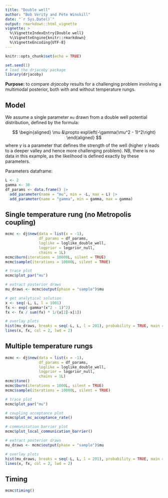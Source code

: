 ---
title: "Double well"
author: "Bob Verity and Pete Winskill"
date: "`r Sys.Date()`"
output: rmarkdown::html_vignette
vignette: >
  %\VignetteIndexEntry{Double well}
  %\VignetteEngine{knitr::rmarkdown}
  %\VignetteEncoding{UTF-8}
---

```{r setup, include=FALSE}
knitr::opts_chunk$set(echo = TRUE)
```

```{r, echo = FALSE}
set.seed(1)
# load the drjacoby package
library(drjacoby)
```

**Purpose:** to compare *drjacoby* results for a challenging problem involving a multimodal posterior, both with and without temperature rungs.

## Model

We assume a single parameter `mu` drawn from a double well potential distribution, defined by the formula:

$$
\begin{aligned}
  \mu &\propto exp\left(-\gamma(\mu^2 - 1)^2\right)
\end{aligned}
$$
where $\gamma$ is a parameter that defines the strength of the well (higher $\gamma$ leads to a deeper valley and hence more challenging problem). NB, there is no data in this example, as the likelihood is defined exactly by these parameters.

Parameters dataframe:

```{r}
L <- 2
gamma <- 30
df_params <- data.frame() |>
  add_parameter(name = "mu", min = -L, max = L) |>
  add_parameter(name = "gamma", min = gamma, max = gamma)
```


## Single temperature rung (no Metropolis coupling)

```{r}
mcmc <- dj$new(data = list(x = -1),
               df_params = df_params,
               loglike = loglike_double_well,
               logprior = logprior_null,
               chains = 1L)
mcmc$burn(iterations = 10000L, silent = TRUE)
mcmc$sample(iterations = 10000L, silent = TRUE)
```

```{r, fig.width=6, fig.height=5}
# trace plot
mcmc$plot_par("mu")
```

```{r, fig.width=6, fig.height=5}
# extract posterior draws
mu_draws <- mcmc$output(phase = "sample")$mu

# get analytical solution
x <- seq(-L, L, l = 1001)
fx <- exp(-gamma*(x^2 - 1)^2)
fx <- fx / sum(fx) * 1/(x[2]-x[1])

# overlay plots
hist(mu_draws, breaks = seq(-L, L, l = 201), probability = TRUE, main = "", col = "black")
lines(x, fx, col = 2, lwd = 2)
```


## Multiple temperature rungs

```{r}
mcmc <- dj$new(data = list(x = -1),
               df_params = df_params,
               loglike = loglike_double_well,
               logprior = logprior_null,
               chains = 1L)
mcmc$tune()
mcmc$burn(iterations = 1000L, silent = TRUE)
mcmc$sample(iterations = 10000L, silent = TRUE)
```

```{r, fig.width=6, fig.height=5}
# trace plot
mcmc$plot_par("mu")

# coupling acceptance plot
mcmc$plot_mc_acceptance_rate()

# communication barrier plot
mcmc$plot_local_communication_barrier()
```

```{r, fig.width=6, fig.height=5}
# extract posterior draws
mu_draws <- mcmc$output(phase = "sample")$mu

# overlay plots
hist(mu_draws, breaks = seq(-L, L, l = 201), probability = TRUE, main = "", col = "black")
lines(x, fx, col = 2, lwd = 2)
```

## Timing

```{r}
mcmc$timing()
```
